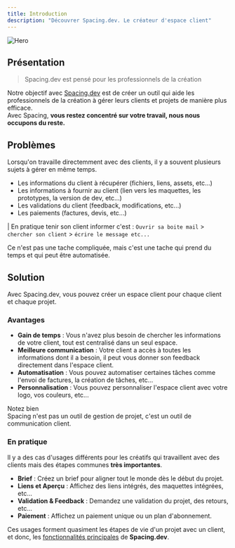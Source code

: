 ```yaml
---
title: Introduction
description: "Découvrer Spacing.dev. Le créateur d'espace client"
---
```


<Frame className="p-4">
	<img src="/images/hero.png" alt="Hero" />
</Frame>

## Présentation

> Spacing.dev est pensé pour les professionnels de la création

Notre objectif avec <u className="text-white">Spacing.dev</u> est de créer un outil qui aide les professionnels de la création à gérer leurs clients et projets de manière plus efficace.  
Avec Spacing, **vous restez concentré sur votre travail, nous nous occupons du reste.**

## Problèmes

Lorsqu'on travaille directemment avec des clients, il y a souvent plusieurs sujets à gérer en même temps.

- Les informations du client à récupérer (fichiers, liens, assets, etc...)
- Les informations à fournir au client (lien vers les maquettes, les prototypes, la version de dev, etc...)
- Les validations du client (feedback, modifications, etc...)
- Les paiements (factures, devis, etc...)

| En pratique tenir son client informer c'est :
`Ouvrir sa boite mail` > `chercher son client` > `écrire le message etc...`

Ce n'est pas une tache compliquée, mais c'est une tache qui prend du temps et qui peut être automatisée.

## Solution

Avec Spacing.dev, vous pouvez créer un espace client pour chaque client et chaque projet.

### Avantages

- **Gain de temps** : Vous n'avez plus besoin de chercher les informations de votre client, tout est centralisé dans un seul espace.
- **Meilleure communication** : Votre client a accès à toutes les informations dont il a besoin, il peut vous donner son feedback directement dans l'espace client.
- **Automatisation** : Vous pouvez automatiser certaines tâches comme l'envoi de factures, la création de tâches, etc...
- **Personnalisation** : Vous pouvez personnaliser l'espace client avec votre logo, vos couleurs, etc...

<Warning>
	<span className="font-bold">Notez bien</span>
	<br /> Spacing n'est pas un outil de gestion de projet, c'est un outil de communication client.
</Warning>

### En pratique

Il y a des cas d'usages différents pour les créatifs qui travaillent avec des clients mais des étapes communes **très importantes**.

- **Brief** : Créez un brief pour aligner tout le monde dès le début du projet.
- **Liens et Aperçu** : Affichez des liens intégrés, des maquettes intégrées, etc...
- **Validation & Feedback** : Demandez une validation du projet, des retours, etc...
- **Paiement** : Affichez un paiement unique ou un plan d'abonnement.

Ces usages forment quasiment les étapes de vie d'un projet avec un client, et donc, les [fonctionnalités principales](/pages/documentation/features/core) de **Spacing.dev**.

